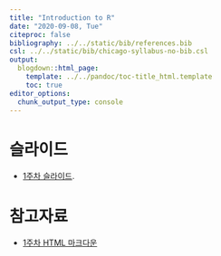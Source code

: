 ---
title: "Introduction to R"
date: "2020-09-08, Tue"
citeproc: false
bibliography: ../../static/bib/references.bib
csl: ../../static/bib/chicago-syllabus-no-bib.csl
output:
  blogdown::html_page:
    template: ../../pandoc/toc-title_html.template
    toc: true
editor_options: 
  chunk_output_type: console
---

# 슬라이드

- <i class="fas fa-file-pdf"></i> [1주차 슬라이드](/images/slides/w1_intro2R_slide.pdf).


# 참고자료

- <i class="fa fa-external-link-square-alt" aria-hidden="true"></i> [1주차 HTML 마크다운](/images/w1_intro2R.html)
